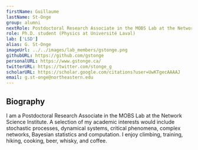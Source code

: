 ```yaml
---
firstName: Guillaume
lastName: St-Onge
group: alumni
nextRole: Postdoctoral Research Associate in the MOBS Lab at the Network Science Institute
role: Ph.D. student (Physics at Université Laval)
lab: ['LSD']
alias: G. St-Onge
imageUrl: ../../images/lab_members/gstonge.png
githubURL: https://github.com/gstonge
personalURL: https://www.gstonge.ca/
twitterURL: https://twitter.com/stonge_g
scholarURL: https://scholar.google.com/citations?user=UwKTgecAAAAJ
email: g.st-onge@northeastern.edu
---
```


## Biography

I am a Postdoctoral Research Associate in the MOBS Lab at the Network Science Institute.
A selection of my academic interests would include stochastic processes, dynamical systems, critical phenomena, complex networks, Bayesian statistics and computation.
I enjoy climbing, training, hiking, cooking, beer, whisky, and coffee.